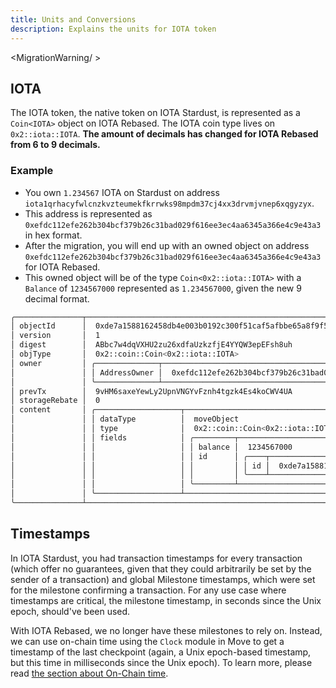 ```yaml
---
title: Units and Conversions
description: Explains the units for IOTA token
---
```


<MigrationWarning/ >

## IOTA

The IOTA token, the native token on IOTA Stardust, is represented as a `Coin<IOTA>` object on IOTA Rebased. The IOTA coin type lives on `0x2::iota::IOTA`. **The amount of decimals has changed for IOTA Rebased from 6 to 9 decimals.**

### Example

- You own `1.234567` IOTA on Stardust on address `iota1qrhacyfwlcnzkvzteumekfkrrwks98mpdm37cj4xx3drvmjvnep6xqgyzyx`.
- This address is represented as `0xefdc112efe262b304bcf379b26c31bad029f616ee3ec4aa6345a366e4c9e43a3` in hex format.
- After the migration, you will end up with an owned object on address `0xefdc112efe262b304bcf379b26c31bad029f616ee3ec4aa6345a366e4c9e43a3` for IOTA Rebased.
- This owned object will be of the type `Coin<0x2::iota::IOTA>` with a `Balance` of `1234567000` represented as `1.234567000`, given the new 9 decimal format.

```bash
╭───────────────┬─────────────────────────────────────────────────────────────────────────────────────────────────────────────────────╮
│ objectId      │  0xde7a1588162458db4e003b0192c300f51caf5afbbe65a8f9f56964cfaddb3c30                                                 │
│ version       │  1                                                                                                                  │
│ digest        │  ABbc7w4dqVXHU2zu26xdfaUzkzfjE4YYQW3epEFsh8uh                                                                       │
│ objType       │  0x2::coin::Coin<0x2::iota::IOTA>                                                                                   │
│ owner         │ ╭──────────────┬──────────────────────────────────────────────────────────────────────╮                             │
│               │ │ AddressOwner │  0xefdc112efe262b304bcf379b26c31bad029f616ee3ec4aa6345a366e4c9e43a3  │                             │
│               │ ╰──────────────┴──────────────────────────────────────────────────────────────────────╯                             │
│ prevTx        │  9vHM6saxeYewLy2UpnVNGYvFznh4tgzk4Es4koCWV4UA                                                                       │
│ storageRebate │  0                                                                                                                  │
│ content       │ ╭───────────────────┬─────────────────────────────────────────────────────────────────────────────────────────────╮ │
│               │ │ dataType          │  moveObject                                                                                 │ │
│               │ │ type              │  0x2::coin::Coin<0x2::iota::IOTA>                                                           │ │
│               │ │ fields            │ ╭─────────┬───────────────────────────────────────────────────────────────────────────────╮ │ │
│               │ │                   │ │ balance │  1234567000                                                                   │ │ │
│               │ │                   │ │ id      │ ╭────┬──────────────────────────────────────────────────────────────────────╮ │ │ │
│               │ │                   │ │         │ │ id │  0xde7a1588162458db4e003b0192c300f51caf5afbbe65a8f9f56964cfaddb3c30  │ │ │ │
│               │ │                   │ │         │ ╰────┴──────────────────────────────────────────────────────────────────────╯ │ │ │
│               │ │                   │ ╰─────────┴───────────────────────────────────────────────────────────────────────────────╯ │ │
│               │ ╰───────────────────┴─────────────────────────────────────────────────────────────────────────────────────────────╯ │
╰───────────────┴─────────────────────────────────────────────────────────────────────────────────────────────────────────────────────╯
```

## Timestamps

In IOTA Stardust, you had transaction timestamps for every transaction (which offer no guarantees, given that they could arbitrarily be set by the sender of a transaction) and global Milestone timestamps, which were set for the milestone confirming a transaction. For any use case where timestamps are critical, the milestone timestamp, in seconds since the Unix epoch, should've been used. 

With IOTA Rebased, we no longer have these milestones to rely on. Instead, we can use on-chain time using the `Clock` module in Move to get a timestamp of the last checkpoint (again, a Unix epoch-based timestamp, but this time in milliseconds since the Unix epoch). To learn more, please read [the section about On-Chain time](../iota-101/access-time.mdx). 